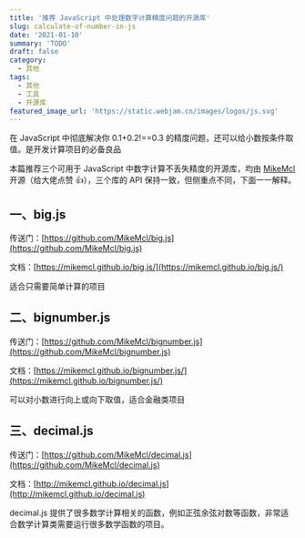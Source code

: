 ```yaml
---
title: '推荐 JavaScript 中处理数字计算精度问题的开源库'
slug: calculate-of-number-in-js
date: '2021-01-10'
summary: 'TODO'
draft: false
category:
  - 其他
tags:
  - 其他
  - 工具
  - 开源库
featured_image_url: 'https://static.webjam.cn/images/logos/js.svg'
---
```


在 JavaScript 中彻底解决你 0.1+0.2!==0.3 的精度问题，还可以给小数按条件取值。是开发计算项目的必备良品

本篇推荐三个可用于 JavaScript 中数字计算不丢失精度的开源库，均由 [MikeMcl](https://github.com/MikeMcl) 开源（给大佬点赞 👍），三个库的 API 保持一致，但侧重点不同，下面一一解释。

## 一、big.js

传送门：[https://github.com/MikeMcl/big.js](https://github.com/MikeMcl/big.js)

文档：[https://mikemcl.github.io/big.js/](https://mikemcl.github.io/big.js/)

适合只需要简单计算的项目

## 二、bignumber.js

传送门：[https://github.com/MikeMcl/bignumber.js](https://github.com/MikeMcl/bignumber.js)

文档：[https://mikemcl.github.io/bignumber.js/](https://mikemcl.github.io/bignumber.js/)

可以对小数进行向上或向下取值，适合金融类项目

## 三、decimal.js

传送门：[https://github.com/MikeMcl/decimal.js](https://github.com/MikeMcl/decimal.js)

文档：[http://mikemcl.github.io/decimal.js](http://mikemcl.github.io/decimal.js)

decimal.js 提供了很多数学计算相关的函数，例如正弦余弦对数等函数，非常适合数学计算类需要运行很多数学函数的项目。
